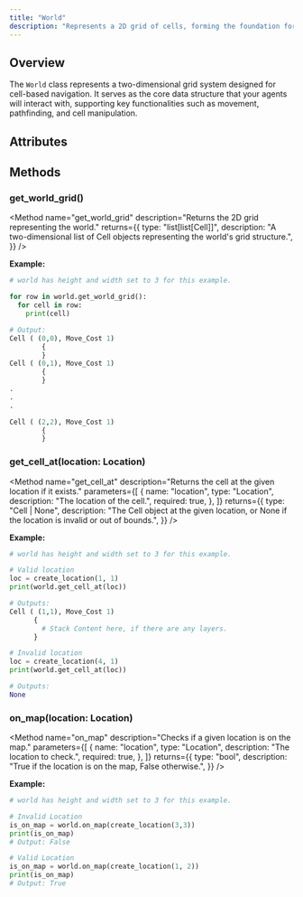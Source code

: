 ```yaml
---
title: "World"
description: "Represents a 2D grid of cells, forming the foundation for navigation."
---
```


## Overview

The `World` class represents a two-dimensional grid system designed for
cell-based navigation. It serves as the core data structure that your
agents will interact with, supporting key functionalities such as
movement, pathfinding, and cell manipulation.

## Attributes

<Attribute
  name="width"
  type="int"
  description="The width of the world. Ranging from 0 (inclusive) to the width (exclusive). "
/>
<Attribute
  name="height"
  type="int"
  description="The height of the world. Ranging from 0 (inclusive) to the height (exclusive). "
/>

## Methods

### get_world_grid()

<Method
  name="get_world_grid"
  description="Returns the 2D grid representing the world."
  returns={{
    type: "list[list[Cell]]",
    description:
      "A two-dimensional list of Cell objects representing the world's grid structure.",
  }}
/>

**Example:**

```py
# world has height and width set to 3 for this example.

for row in world.get_world_grid():
  for cell in row:
    print(cell)

# Output: 
Cell ( (0,0), Move_Cost 1)
        {
        }
Cell ( (0,1), Move_Cost 1)
        {
        }
.
.
.

Cell ( (2,2), Move_Cost 1)
        {
        }
```

### get_cell_at(location: Location)

<Method
  name="get_cell_at"
  description="Returns the cell at the given location if it exists."
  parameters={[
    {
      name: "location",
      type: "Location",
      description: "The location of the cell.",
      required: true,
    },
  ]}
  returns={{
    type: "Cell | None",
    description:
      "The Cell object at the given location, or None if the location is invalid or out of bounds.",
  }}
/>

**Example:**

```py
# world has height and width set to 3 for this example.

# Valid location
loc = create_location(1, 1)
print(world.get_cell_at(loc))

# Outputs:
Cell ( (1,1), Move_Cost 1)
      {
        # Stack Content here, if there are any layers.       
      }

# Invalid location
loc = create_location(4, 1)
print(world.get_cell_at(loc))

# Outputs:
None
```

### on_map(location: Location)

<Method
  name="on_map"
  description="Checks if a given location is on the map."
  parameters={[
    {
      name: "location",
      type: "Location",
      description: "The location to check.",
      required: true,
    },
  ]}
  returns={{
    type: "bool",
    description: "True if the location is on the map, False otherwise.",
  }}
/>

**Example:**

```py
# world has height and width set to 3 for this example.

# Invalid Location
is_on_map = world.on_map(create_location(3,3))
print(is_on_map)
# Output: False

# Valid Location
is_on_map = world.on_map(create_location(1, 2))
print(is_on_map)
# Output: True
```
